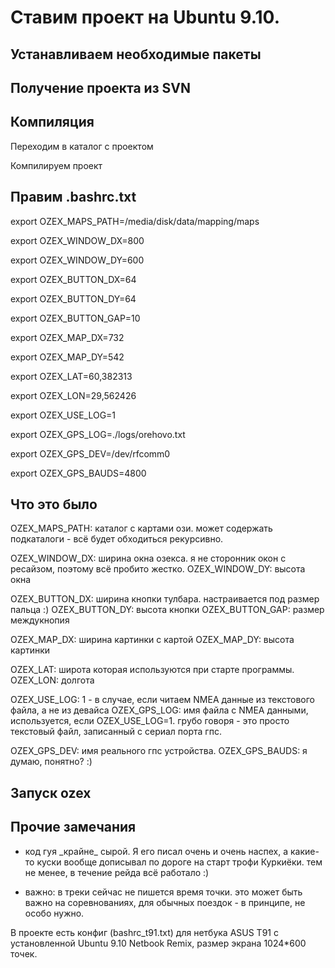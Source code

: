 = Ставим проект на Ubuntu 9.10. =

== Устанавливаем необходимые пакеты ==

{{{sudo apt-get install subversion patch dmake libwxbase2.8-dev libwxgtk2.8-dev libsdl-image1.2-dev g++}}}

== Получение проекта из SVN ==

{{{svn checkout http://ozex.googlecode.com/svn/trunk/ ozex-read-only}}}

== Компиляция ==

Переходим в каталог с проектом

{{{cd ozex-read-only}}}

Компилируем проект

{{{dmake}}}

== Правим .bashrc.txt ==

export OZEX_MAPS_PATH=/media/disk/data/mapping/maps

export OZEX_WINDOW_DX=800

export OZEX_WINDOW_DY=600

export OZEX_BUTTON_DX=64

export OZEX_BUTTON_DY=64

export OZEX_BUTTON_GAP=10

export OZEX_MAP_DX=732

export OZEX_MAP_DY=542

export OZEX_LAT=60,382313

export OZEX_LON=29,562426

export OZEX_USE_LOG=1

export OZEX_GPS_LOG=./logs/orehovo.txt

export OZEX_GPS_DEV=/dev/rfcomm0

export OZEX_GPS_BAUDS=4800

== Что это было ==

OZEX_MAPS_PATH: каталог с картами ози. может содержать подкаталоги - всё будет обходиться
рекурсивно.

OZEX_WINDOW_DX: ширина окна озекса. я не сторонник окон с ресайзом, поэтому всё пробито жестко.
OZEX_WINDOW_DY: высота окна

OZEX_BUTTON_DX: ширина кнопки тулбара. настраивается под размер пальца :)
OZEX_BUTTON_DY: высота кнопки
OZEX_BUTTON_GAP: размер междукнопия

OZEX_MAP_DX: ширина картинки с картой
OZEX_MAP_DY: высота картинки 

OZEX_LAT: широта которая используются при старте программы.
OZEX_LON: долгота

OZEX_USE_LOG: 1 - в случае, если читаем NMEA данные из текстового файла, а не из девайса
OZEX_GPS_LOG: имя файла с NMEA данными, используется, если OZEX_USE_LOG=1. грубо говоря - это просто текстовый файл, записанный с сериал порта гпс.

OZEX_GPS_DEV: имя реального гпс устройства.
OZEX_GPS_BAUDS: я думаю, понятно? :)

== Запуск ozex ==
{{{. bashrc.txt && ./ozex}}}

== Прочие замечания ==

* код гуя _крайне_ сырой. Я его писал очень и очень наспех, а какие-то куски вообще дописывал по дороге на старт трофи Куркиёки. тем не менее, в течение рейда всё работало :)

* важно: в треки сейчас не пишется время точки. это может быть важно на соревнованиях, для обычных поездок - в принципе, не особо нужно.

В проекте есть конфиг (bashrc_t91.txt) для нетбука ASUS T91 с установленной Ubuntu 9.10 Netbook Remix, размер экрана 1024*600 точек.